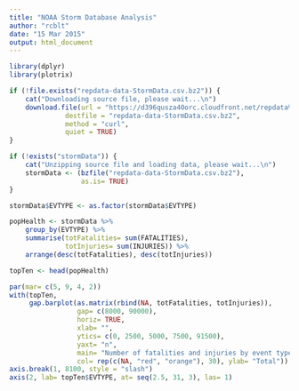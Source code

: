 ```yaml
---
title: "NOAA Storm Database Analysis"
author: "rcblt"
date: "15 Mar 2015"
output: html_document
---
```


```r
library(dplyr)
library(plotrix)
```

```r
if (!file.exists("repdata-data-StormData.csv.bz2")) {
    cat("Downloading source file, please wait...\n")
    download.file(url = "https://d396qusza40orc.cloudfront.net/repdata%2Fdata%2FStormData.csv.bz2", 
              destfile = "repdata-data-StormData.csv.bz2", 
              method = "curl", 
              quiet = TRUE)
}
```

```r
if (!exists("stormData")) {
    cat("Unzipping source file and loading data, please wait...\n")
    stormData <- (bzfile("repdata-data-StormData.csv.bz2"),
                  as.is= TRUE)
}
```

```r
stormData$EVTYPE <- as.factor(stormData$EVTYPE)
```

```r
popHealth <- stormData %>% 
    group_by(EVTYPE) %>% 
    summarise(totFatalities= sum(FATALITIES), 
              totInjuries= sum(INJURIES)) %>% 
    arrange(desc(totFatalities), desc(totInjuries))

topTen <- head(popHealth)
```

```r
par(mar= c(5, 9, 4, 2))
with(topTen, 
     gap.barplot(as.matrix(rbind(NA, totFatalities, totInjuries)), 
                 gap= c(8000, 90000), 
                 horiz= TRUE, 
                 xlab= "", 
                 ytics= c(0, 2500, 5000, 7500, 91500), 
                 yaxt= "n", 
                 main= "Number of fatalities and injuries by event type", 
                 col= rep(c(NA, "red", "orange"), 30), ylab= "Total"))
axis.break(1, 8100, style = "slash")
axis(2, lab= topTen$EVTYPE, at= seq(2.5, 31, 3), las= 1)
```






